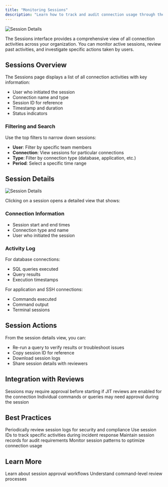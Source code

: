 ```yaml
---
title: "Monitoring Sessions"
description: "Learn how to track and audit connection usage through the Sessions interface"
---
```


<Frame>
  <img src="/images/clients/webapp/sessions.png" alt="Session Details" />
</Frame>

The Sessions interface provides a comprehensive view of all connection activities across your organization. You can monitor active sessions, review past activities, and investigate specific actions taken by users.

## Sessions Overview

The Sessions page displays a list of all connection activities with key information:
- User who initiated the session
- Connection name and type
- Session ID for reference
- Timestamp and duration
- Status indicators

### Filtering and Search

Use the top filters to narrow down sessions:
- **User**: Filter by specific team members
- **Connection**: View sessions for particular connections
- **Type**: Filter by connection type (database, application, etc.)
- **Period**: Select a specific time range

## Session Details

<Frame>
  <img src="/images/learn/features/review-3.png" alt="Session Details" />
</Frame>

Clicking on a session opens a detailed view that shows:

### Connection Information
- Session start and end times
- Connection type and name
- User who initiated the session

### Activity Log
For database connections:
- SQL queries executed
- Query results
- Execution timestamps

For application and SSH connections:
- Commands executed
- Command output
- Terminal sessions

## Session Actions

From the session details view, you can:
- Re-run a query to verify results or troubleshoot issues
- Copy session ID for reference
- Download session logs
- Share session details with reviewers

## Integration with Reviews

<CardGroup cols={2}>
  <Card title="Just-in-Time Reviews" icon="clock">
    Sessions may require approval before starting if JIT reviews are enabled for the connection
  </Card>
  
  <Card title="Command Reviews" icon="terminal">
    Individual commands or queries may need approval during the session
  </Card>
</CardGroup>

## Best Practices

<CardGroup cols={2}>
  <Card title="Regular Audits" icon="magnifying-glass">
    Periodically review session logs for security and compliance
  </Card>
  
  <Card title="Investigation" icon="fingerprint">
    Use session IDs to track specific activities during incident response
  </Card>
  
  <Card title="Compliance" icon="check-double">
    Maintain session records for audit requirements
  </Card>
  
  <Card title="Performance" icon="chart-line">
    Monitor session patterns to optimize connection usage
  </Card>
</CardGroup>

## Learn More

<CardGroup cols={2}>
  <Card title="Just-in-Time Reviews" icon="shield-check" href="/learn/features/reviews/jit-reviews">
    Learn about session approval workflows
  </Card>
  
  <Card title="Command Reviews" icon="code" href="/learn/features/reviews/command">
    Understand command-level review processes
  </Card>
</CardGroup>
